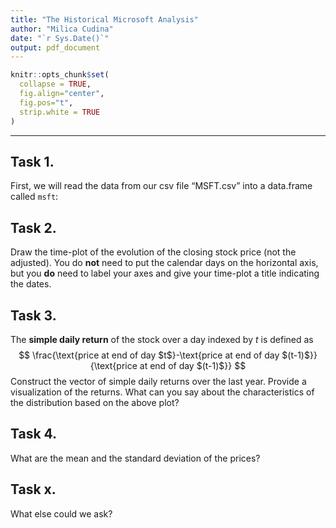 ```yaml
---
title: "The Historical Microsoft Analysis"
author: "Milica Cudina"
date: "`r Sys.Date()`"
output: pdf_document
---
```

<!-- The author of this template is Dr. Gordan Zitkovic.-->
<!-- The code chunk below contains some settings that will  -->
<!-- make your R code look better in the output pdf file.  -->
<!-- If you are curious about what each option below does, -->
<!-- go to https://yihui.org/knitr/options/ -->
<!-- If not, feel free to disregard everything ...  -->
```r
knitr::opts_chunk$set(
  collapse = TRUE,
  fig.align="center",
  fig.pos="t",
  strip.white = TRUE
)
```
<!-- ... down to here. -->

---

## Task 1. 
First, we will read the data from our csv file "MSFT.csv" into a data.frame called `msft`:

## Task 2.
Draw the time-plot of the evolution of the closing stock price (not the adjusted). You do **not** need to put the calendar days on the horizontal axis, but you **do** need to label your axes and give your time-plot a title indicating the dates.   

## Task 3. 
The **simple daily return** of the stock over a day indexed by $t$ is defined as 
$$
\frac{\text{price at end of day $t$}-\text{price at end of day $(t-1)$}}{\text{price at end of day $(t-1)$}} 
$$
Construct the vector of simple daily returns over the last year. Provide a visualization of the returns. What can you say about the characteristics of the distribution based on the above plot?


## Task 4. 
What are the mean and the standard deviation of the prices?


## Task x. 
What else could we ask? 
